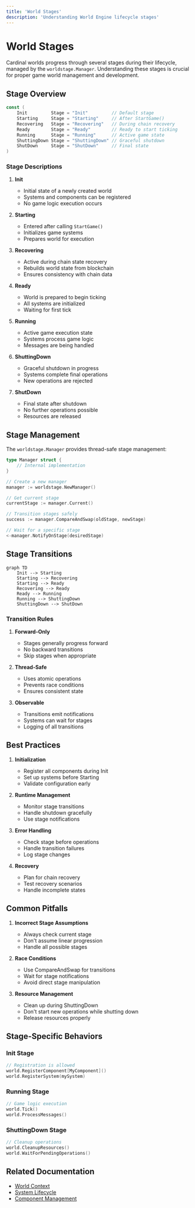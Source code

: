 ```yaml
---
title: 'World Stages'
description: 'Understanding World Engine lifecycle stages'
---
```


# World Stages

Cardinal worlds progress through several stages during their lifecycle, managed by the `worldstage.Manager`. Understanding these stages is crucial for proper game world management and development.

## Stage Overview

```go
const (
    Init         Stage = "Init"         // Default stage
    Starting     Stage = "Starting"     // After StartGame()
    Recovering   Stage = "Recovering"   // During chain recovery
    Ready        Stage = "Ready"        // Ready to start ticking
    Running      Stage = "Running"      // Active game state
    ShuttingDown Stage = "ShuttingDown" // Graceful shutdown
    ShutDown     Stage = "ShutDown"     // Final state
)
```

### Stage Descriptions

1. **Init**
   - Initial state of a newly created world
   - Systems and components can be registered
   - No game logic execution occurs

2. **Starting**
   - Entered after calling `StartGame()`
   - Initializes game systems
   - Prepares world for execution

3. **Recovering**
   - Active during chain state recovery
   - Rebuilds world state from blockchain
   - Ensures consistency with chain data

4. **Ready**
   - World is prepared to begin ticking
   - All systems are initialized
   - Waiting for first tick


5. **Running**
   - Active game execution state
   - Systems process game logic
   - Messages are being handled

6. **ShuttingDown**
   - Graceful shutdown in progress
   - Systems complete final operations
   - New operations are rejected

7. **ShutDown**
   - Final state after shutdown
   - No further operations possible
   - Resources are released

## Stage Management

The `worldstage.Manager` provides thread-safe stage management:

```go
type Manager struct {
    // Internal implementation
}

// Create a new manager
manager := worldstage.NewManager()

// Get current stage
currentStage := manager.Current()

// Transition stages safely
success := manager.CompareAndSwap(oldStage, newStage)

// Wait for a specific stage
<-manager.NotifyOnStage(desiredStage)
```

## Stage Transitions

```mermaid
graph TD
    Init --> Starting
    Starting --> Recovering
    Starting --> Ready
    Recovering --> Ready
    Ready --> Running
    Running --> ShuttingDown
    ShuttingDown --> ShutDown
```

### Transition Rules

1. **Forward-Only**
   - Stages generally progress forward
   - No backward transitions
   - Skip stages when appropriate

2. **Thread-Safe**
   - Uses atomic operations
   - Prevents race conditions
   - Ensures consistent state

3. **Observable**
   - Transitions emit notifications
   - Systems can wait for stages
   - Logging of all transitions

## Best Practices

1. **Initialization**
   - Register all components during Init
   - Set up systems before Starting
   - Validate configuration early

2. **Runtime Management**
   - Monitor stage transitions
   - Handle shutdown gracefully
   - Use stage notifications

3. **Error Handling**
   - Check stage before operations
   - Handle transition failures
   - Log stage changes

4. **Recovery**
   - Plan for chain recovery
   - Test recovery scenarios
   - Handle incomplete states

## Common Pitfalls

1. **Incorrect Stage Assumptions**
   - Always check current stage
   - Don't assume linear progression
   - Handle all possible stages

2. **Race Conditions**
   - Use CompareAndSwap for transitions
   - Wait for stage notifications
   - Avoid direct stage manipulation

3. **Resource Management**
   - Clean up during ShuttingDown
   - Don't start new operations while shutting down
   - Release resources properly

## Stage-Specific Behaviors

### Init Stage
```go
// Registration is allowed
world.RegisterComponent[MyComponent]()
world.RegisterSystem(mySystem)
```

### Running Stage
```go
// Game logic execution
world.Tick()
world.ProcessMessages()
```

### ShuttingDown Stage
```go
// Cleanup operations
world.CleanupResources()
world.WaitForPendingOperations()
```

## Related Documentation
- [World Context](/cardinal/game/world)
- [System Lifecycle](/cardinal/game/system)
- [Component Management](/cardinal/game/component)
